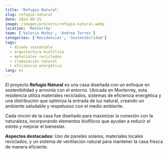 ```yaml
---
title: 'Refugio Natural'
slug: refugio-natural
date: 2024-09-25
image: /images/projects/refugio-natural.webp
location: 'Monterrey'
team: ['Valeria Muñoz', 'Andrea Torres']
categories: ['Residencial', 'Sostenibilidad']
tags:
  - diseño sostenible
  - arquitectura biofílica
  - materiales reciclados
  - iluminación natural
  - eficiencia energética
lang: es
---
```


El proyecto **Refugio Natural** es una casa diseñada con un enfoque en sostenibilidad y armonía con el entorno. Ubicada en Monterrey, esta residencia utiliza materiales reciclados, sistemas de eficiencia energética y una distribución que optimiza la entrada de luz natural, creando un ambiente saludable y respetuoso con el medio ambiente.

Cada rincón de la casa fue diseñado para maximizar la conexión con la naturaleza, incorporando elementos biofílicos que ayudan a reducir el estrés y mejorar el bienestar.

**Aspectos destacados:** Uso de paneles solares, materiales locales reciclados, y un sistema de ventilación natural para mantener la casa fresca de manera eficiente.
